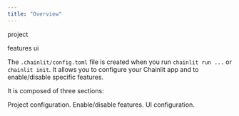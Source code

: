 ```yaml
---
title: "Overview"
---
```


project

features
ui

The `.chainlit/config.toml` file is created when you run `chainlit run ...` or `chainlit init`. It allows you to configure your Chainlit app and to enable/disable specific features.

It is composed of three sections:

<CardGroup cols={2}>
  <Card
    title="project"
    icon="shield"
    color="#ea5a0c"
    href="/backend/config/project"
  >
    Project configuration.
  </Card>
  <Card
    title="features"
    icon="flag"
    color="#0285c7"
    href="/backend/config/features"
  >
    Enable/disable features.
  </Card>
  <Card title="UI" icon="palette" color="#16a34a" href="/backend/config/ui">
    UI configuration.
  </Card>
</CardGroup>
